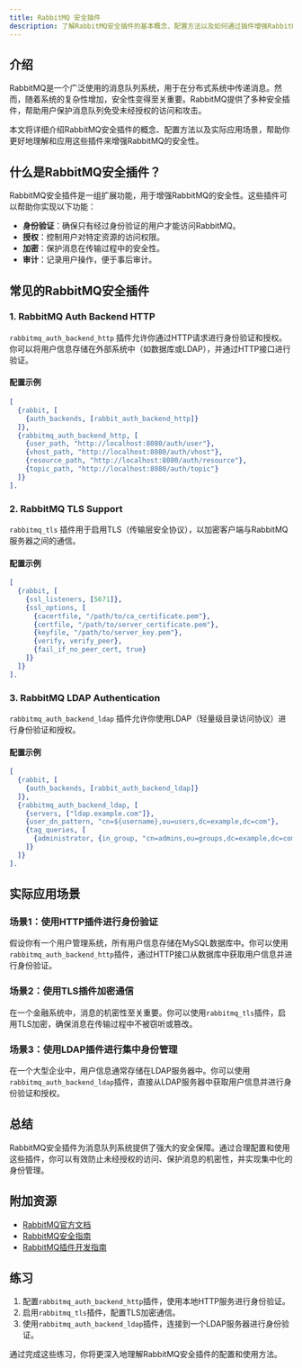 ```yaml
---
title: RabbitMQ 安全插件
description: 了解RabbitMQ安全插件的基本概念、配置方法以及如何通过插件增强RabbitMQ的安全性。
---
```


## 介绍

RabbitMQ是一个广泛使用的消息队列系统，用于在分布式系统中传递消息。然而，随着系统的复杂性增加，安全性变得至关重要。RabbitMQ提供了多种安全插件，帮助用户保护消息队列免受未经授权的访问和攻击。

本文将详细介绍RabbitMQ安全插件的概念、配置方法以及实际应用场景，帮助你更好地理解和应用这些插件来增强RabbitMQ的安全性。

## 什么是RabbitMQ安全插件？

RabbitMQ安全插件是一组扩展功能，用于增强RabbitMQ的安全性。这些插件可以帮助你实现以下功能：

- **身份验证**：确保只有经过身份验证的用户才能访问RabbitMQ。
- **授权**：控制用户对特定资源的访问权限。
- **加密**：保护消息在传输过程中的安全性。
- **审计**：记录用户操作，便于事后审计。

## 常见的RabbitMQ安全插件

### 1. RabbitMQ Auth Backend HTTP

`rabbitmq_auth_backend_http` 插件允许你通过HTTP请求进行身份验证和授权。你可以将用户信息存储在外部系统中（如数据库或LDAP），并通过HTTP接口进行验证。

#### 配置示例

```erlang
[
  {rabbit, [
    {auth_backends, [rabbit_auth_backend_http]}
  ]},
  {rabbitmq_auth_backend_http, [
    {user_path, "http://localhost:8080/auth/user"},
    {vhost_path, "http://localhost:8080/auth/vhost"},
    {resource_path, "http://localhost:8080/auth/resource"},
    {topic_path, "http://localhost:8080/auth/topic"}
  ]}
].
```

### 2. RabbitMQ TLS Support

`rabbitmq_tls` 插件用于启用TLS（传输层安全协议），以加密客户端与RabbitMQ服务器之间的通信。

#### 配置示例

```erlang
[
  {rabbit, [
    {ssl_listeners, [5671]},
    {ssl_options, [
      {cacertfile, "/path/to/ca_certificate.pem"},
      {certfile, "/path/to/server_certificate.pem"},
      {keyfile, "/path/to/server_key.pem"},
      {verify, verify_peer},
      {fail_if_no_peer_cert, true}
    ]}
  ]}
].
```

### 3. RabbitMQ LDAP Authentication

`rabbitmq_auth_backend_ldap` 插件允许你使用LDAP（轻量级目录访问协议）进行身份验证和授权。

#### 配置示例

```erlang
[
  {rabbit, [
    {auth_backends, [rabbit_auth_backend_ldap]}
  ]},
  {rabbitmq_auth_backend_ldap, [
    {servers, ["ldap.example.com"]},
    {user_dn_pattern, "cn=${username},ou=users,dc=example,dc=com"},
    {tag_queries, [
      {administrator, {in_group, "cn=admins,ou=groups,dc=example,dc=com"}}
    ]}
  ]}
].
```

## 实际应用场景

### 场景1：使用HTTP插件进行身份验证

假设你有一个用户管理系统，所有用户信息存储在MySQL数据库中。你可以使用`rabbitmq_auth_backend_http`插件，通过HTTP接口从数据库中获取用户信息并进行身份验证。

### 场景2：使用TLS插件加密通信

在一个金融系统中，消息的机密性至关重要。你可以使用`rabbitmq_tls`插件，启用TLS加密，确保消息在传输过程中不被窃听或篡改。

### 场景3：使用LDAP插件进行集中身份管理

在一个大型企业中，用户信息通常存储在LDAP服务器中。你可以使用`rabbitmq_auth_backend_ldap`插件，直接从LDAP服务器中获取用户信息并进行身份验证和授权。

## 总结

RabbitMQ安全插件为消息队列系统提供了强大的安全保障。通过合理配置和使用这些插件，你可以有效防止未经授权的访问、保护消息的机密性，并实现集中化的身份管理。

## 附加资源

- [RabbitMQ官方文档](https://www.rabbitmq.com/documentation.html)
- [RabbitMQ安全指南](https://www.rabbitmq.com/security.html)
- [RabbitMQ插件开发指南](https://www.rabbitmq.com/plugins.html)

## 练习

1. 配置`rabbitmq_auth_backend_http`插件，使用本地HTTP服务进行身份验证。
2. 启用`rabbitmq_tls`插件，配置TLS加密通信。
3. 使用`rabbitmq_auth_backend_ldap`插件，连接到一个LDAP服务器进行身份验证。

通过完成这些练习，你将更深入地理解RabbitMQ安全插件的配置和使用方法。